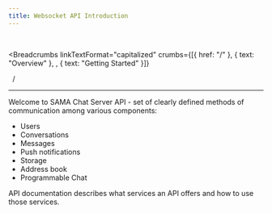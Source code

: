 ```yaml
---
title: Websocket API Introduction
---
```


<br />



<Breadcrumbs
  linkTextFormat="capitalized"
  crumbs={[{ href: "/" }, { text: "Overview" }, , { text: "Getting Started" }]}
>
  <Icon slot="index" name="seti:powershell" />
  <span slot="separator">&nbsp;&nbsp;/&nbsp;</span>
</Breadcrumbs>

---


Welcome to SAMA Chat Server API - set of clearly defined methods of communication among various components:

- Users
- Conversations
- Messages
- Push notifications
- Storage
- Address book
- Programmable Chat

API documentation describes what services an API offers and how to use those services.
